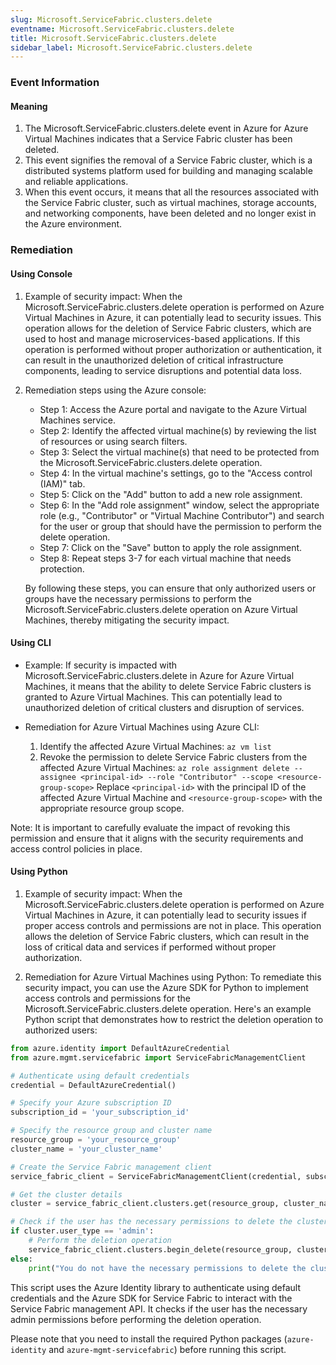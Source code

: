 ```yaml
--- 
slug: Microsoft.ServiceFabric.clusters.delete
eventname: Microsoft.ServiceFabric.clusters.delete
title: Microsoft.ServiceFabric.clusters.delete
sidebar_label: Microsoft.ServiceFabric.clusters.delete
---
```

                       
### Event Information

#### Meaning

1. The Microsoft.ServiceFabric.clusters.delete event in Azure for Azure Virtual Machines indicates that a Service Fabric cluster has been deleted.
2. This event signifies the removal of a Service Fabric cluster, which is a distributed systems platform used for building and managing scalable and reliable applications.
3. When this event occurs, it means that all the resources associated with the Service Fabric cluster, such as virtual machines, storage accounts, and networking components, have been deleted and no longer exist in the Azure environment.

### Remediation

#### Using Console

1. Example of security impact: When the Microsoft.ServiceFabric.clusters.delete operation is performed on Azure Virtual Machines in Azure, it can potentially lead to security issues. This operation allows for the deletion of Service Fabric clusters, which are used to host and manage microservices-based applications. If this operation is performed without proper authorization or authentication, it can result in the unauthorized deletion of critical infrastructure components, leading to service disruptions and potential data loss.

2. Remediation steps using the Azure console:
   - Step 1: Access the Azure portal and navigate to the Azure Virtual Machines service.
   - Step 2: Identify the affected virtual machine(s) by reviewing the list of resources or using search filters.
   - Step 3: Select the virtual machine(s) that need to be protected from the Microsoft.ServiceFabric.clusters.delete operation.
   - Step 4: In the virtual machine's settings, go to the "Access control (IAM)" tab.
   - Step 5: Click on the "Add" button to add a new role assignment.
   - Step 6: In the "Add role assignment" window, select the appropriate role (e.g., "Contributor" or "Virtual Machine Contributor") and search for the user or group that should have the permission to perform the delete operation.
   - Step 7: Click on the "Save" button to apply the role assignment.
   - Step 8: Repeat steps 3-7 for each virtual machine that needs protection.
   
   By following these steps, you can ensure that only authorized users or groups have the necessary permissions to perform the Microsoft.ServiceFabric.clusters.delete operation on Azure Virtual Machines, thereby mitigating the security impact.

#### Using CLI

- Example: If security is impacted with Microsoft.ServiceFabric.clusters.delete in Azure for Azure Virtual Machines, it means that the ability to delete Service Fabric clusters is granted to Azure Virtual Machines. This can potentially lead to unauthorized deletion of critical clusters and disruption of services.

- Remediation for Azure Virtual Machines using Azure CLI:
  1. Identify the affected Azure Virtual Machines: `az vm list`
  2. Revoke the permission to delete Service Fabric clusters from the affected Azure Virtual Machines: 
     `az role assignment delete --assignee <principal-id> --role "Contributor" --scope <resource-group-scope>`
     Replace `<principal-id>` with the principal ID of the affected Azure Virtual Machine and `<resource-group-scope>` with the appropriate resource group scope.

Note: It is important to carefully evaluate the impact of revoking this permission and ensure that it aligns with the security requirements and access control policies in place.

#### Using Python

1. Example of security impact: When the Microsoft.ServiceFabric.clusters.delete operation is performed on Azure Virtual Machines in Azure, it can potentially lead to security issues if proper access controls and permissions are not in place. This operation allows the deletion of Service Fabric clusters, which can result in the loss of critical data and services if performed without proper authorization.

2. Remediation for Azure Virtual Machines using Python: To remediate this security impact, you can use the Azure SDK for Python to implement access controls and permissions for the Microsoft.ServiceFabric.clusters.delete operation. Here's an example Python script that demonstrates how to restrict the deletion operation to authorized users:

```python
from azure.identity import DefaultAzureCredential
from azure.mgmt.servicefabric import ServiceFabricManagementClient

# Authenticate using default credentials
credential = DefaultAzureCredential()

# Specify your Azure subscription ID
subscription_id = 'your_subscription_id'

# Specify the resource group and cluster name
resource_group = 'your_resource_group'
cluster_name = 'your_cluster_name'

# Create the Service Fabric management client
service_fabric_client = ServiceFabricManagementClient(credential, subscription_id)

# Get the cluster details
cluster = service_fabric_client.clusters.get(resource_group, cluster_name)

# Check if the user has the necessary permissions to delete the cluster
if cluster.user_type == 'admin':
    # Perform the deletion operation
    service_fabric_client.clusters.begin_delete(resource_group, cluster_name)
else:
    print("You do not have the necessary permissions to delete the cluster.")
```

This script uses the Azure Identity library to authenticate using default credentials and the Azure SDK for Service Fabric to interact with the Service Fabric management API. It checks if the user has the necessary admin permissions before performing the deletion operation.

Please note that you need to install the required Python packages (`azure-identity` and `azure-mgmt-servicefabric`) before running this script.


 